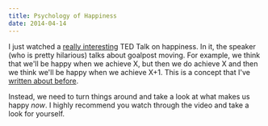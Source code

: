 ```yaml
---
title: Psychology of Happiness
date: 2014-04-14
---
```



I just watched a [really interesting](http://www.ted.com/talks/shawn_achor_the_happy_secret_to_better_work) TED Talk on happiness. In it, the speaker (who is pretty hilarious) talks about goalpost moving. For example, we think that we'll be happy when we achieve X, but then we do achieve X and then we think we'll be happy when we achieve X+1. This is a concept that I've [written about before](/blog/you-never-arrive).

Instead, we need to turn things around and take a look at what makes us happy _now_. I highly recommend you watch through the video and take a look for yourself.


  